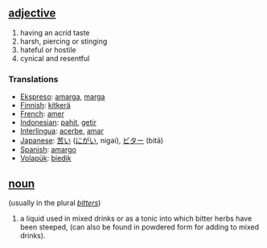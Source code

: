 == [[adjective]] ==
# having an acrid taste
# harsh, piercing or stinging
# hateful or hostile
# cynical and resentful

=== Translations ===
*[[Ekspreso]]: [[amarga]], [[marga]]
*[[Finnish]]: [[kitkerä]]
*[[French]]: [[amer]]
*[[Indonesian]]: [[pahit]], [[getir]]
*[[Interlingua]]: [[acerbe]], [[amar]]
*[[Japanese]]: [[苦い]] ([[にがい]], nigai), [[ビター]] (bitā)
*[[Spanish]]: [[amargo]]
*[[Volapük]]: [[biedik]]

== [[noun]] ==
(usually in the plural ''[[bitters]]'')
# a liquid used in mixed drinks or as a tonic into which bitter herbs have been steeped, (can also be found in powdered form for adding to mixed drinks).